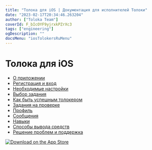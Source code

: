```yaml
---
title: "Толока для iOS | Документация для исполнителей Толоки"
date: "2023-02-17T20:34:46.263204"
author: ["Toloka Team"]
coverId: F_bIcOYF9yjrxkPZrXc3
tags: ["engineering"]
ogDescription: ""
docsMenu: "iosTolokersRuMenu"
---
```


# Толока для iOS

* [О приложении](./about)
* [Регистрация и вход](./auth)
* [Необходимые настройки](./settings)
* [Выбор задания](./task-select)
* [Как быть успешным толокером](./tasks)
* [Задания на проверке](./priemka)
* [Профиль](./profile)
* [Сообщения](./messages)
* [Навыки](./skills)
* [Способы вывода средств](./pay/about)
* [Решение проблем и поддержка](./troubleshooting/troubleshooting)

[![Download on the App Store](https://tlkfrontprod.azureedge.net/portal-production/static/uploaded/images/1676733317767/1676733317767_original_svg.svg)](https://itunes.apple.com/ru/app/yandex-toloka/id1282350367)
